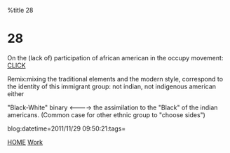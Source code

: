%title 28


=28=

On the (lack of) participation of african american in the occupy movement:
[http://www.blockreportradio.com/news-mainmenu-26/1261-jrs-response-to-boots.html CLICK]

Remix:mixing the traditional elements and the modern style, correspond
to the identity of this immigrant group: not indian, not indigenous american either

"Black-White" binary <----> the assimilation to the "Black" of the indian
americans. (Common case for other ethnic group to "choose sides")

blog:datetime=2011/11/29 09:50:21:tags=

[[index|HOME]]   [[Work]]
